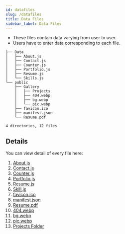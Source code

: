 ```yaml
---
id: datafiles
slug: /datafiles
title: Data Files
sidebar_label: Data Files
---
```


- These files contain data varying from user to user.
- Users have to enter data corresponding to each file.

```
├── Data
│   ├── About.js
│   ├── Contact.js
│   ├── Counter.js
│   ├── Portfolio.js
│   ├── Resume.js
│   └── Skills.js
└── public
    ├── Gallery
    │   ├── Projects
    │   ├── 404.webp
    │   ├── bg.webp
    │   └── pic.webp
    ├── favicon.ico
    ├── manifest.json
    └── Resume.pdf

4 directories, 12 files
```

## Details

You can view detail of every file here:

1. [About.js](datafile-about)
2. [Contact.js](datafile-contact)
3. [Counter.js](datafile-counter)
4. [Portfolio.js](datafile-about)
5. [Resume.js](datafile-about)
6. [Skill.js](datafile-about)
7. [favicon.ico](datafile-about)
8. [manifest.json](datafile-about)
9. [Resume.pdf](datafile-about)
10. [404.webp](datafile-about)
11. [bg.webp](datafile-about)
12. [pic.webp](datafile-about)
13. [Projects Folder](datafile-about)

